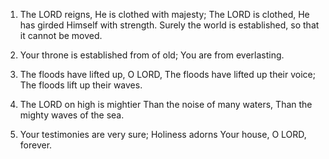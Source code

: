 
1. The LORD reigns, He is clothed with majesty; The LORD is clothed, He has girded Himself with strength. Surely the world is established, so that it cannot be moved.

2. Your throne is established from of old; You are from everlasting.

3. The floods have lifted up, O LORD, The floods have lifted up their voice; The floods lift up their waves.

4. The LORD on high is mightier Than the noise of many waters, Than the mighty waves of the sea.

5. Your testimonies are very sure; Holiness adorns Your house, O LORD, forever.


